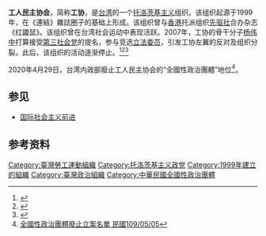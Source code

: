{{Infobox political party
 |name          = 工人民主协会
 |native_name   =
 |party_articletitle = 
 |logo          = 
 |colorcode     = #FB0100
 |founder      = [[楊偉中|楊偉中]]
 |foundation    =  1999年
 |党报=《連結》
 |headquarters  = 
 |membership    = 
 |position      =  [[左翼|左翼]]
 |意识形态=[[共产主义|共产主义]]<br>[[马克思主义|马克思主义]]<br>[[列宁主义|列宁主义]]<br>[[托洛茨基主义|托洛茨基主义]]
 |international = 
 |colors        = [[红色|红色]]
 |country=台湾
}}
'''工人民主协会'''，简称'''工协'''，是[[台湾|台湾]]的一个[[托洛茨基主义|托洛茨基主义]]组织。该组织起源于1999年，在《連結》雜誌圈子的基础上形成。该组织曾与[[香港|香港]]托派组织[[先驱社|先驱社]]合办杂志《红鼹鼠》。该组织曾在台湾社会运动中表现活跃。2007年，工协的骨干分子[[杨伟中|杨伟中]]打算接受[[第三社会党|第三社会党]]的提名，参与竞选[[立法委员|立法委员]]，引发工协左翼的反对及组织分裂。此后，该组织的活动逐渐停止。<ref>{{Cite web |url=http://www.broadleft.org/tw.htm |title=Leftist Parties of the World Taiwan |access-date=2016-05-02 |archive-url=https://web.archive.org/web/20160905204422/http://www.broadleft.org/tw.htm |archive-date=2016-09-05 |dead-url=yes }}</ref><ref>{{Cite web |url=http://www.mhwh.com/shzx-content.asp?id=4572&lm=shzx |title=台湾政大学生教部前抗议 遭逮捕 |access-date=2016-05-02 |archive-date=2019-05-20 |archive-url=https://web.archive.org/web/20190520091233/http://www.mhwh.com/shzx-content.asp?id=4572&lm=shzx |dead-url=no }}</ref><ref>{{Cite web |url=http://news.sohu.com/20060811/n244745845.shtml |title=岛内社运界吁台当局勿放任公权力暴力扩大蔓延 |access-date=2016-05-02 |archive-date=2018-08-31 |archive-url=https://web.archive.org/web/20180831035340/http://news.sohu.com/20060811/n244745845.shtml |dead-url=no }}</ref>

2020年4月29日，台湾内政部廢止工人民主协会的“全國性政治團體”地位<ref>[https://party.moi.gov.tw/pgms/politics/home!newsDetail.action?id=ff8080816f79b5020171e2a190350a35 全國性政治團體廢止立案名單 民國109/05/05]</ref>。

==参见==
*[[国际社会主义前进|国际社会主义前进]]

==参考资料==
{{reflist}}

{{中華民國全國性政治團體}}
{{臺灣社會運動|勞工運動}}

[[Category:臺灣勞工運動組織|Category:臺灣勞工運動組織]]
[[Category:托洛茨基主义政党|Category:托洛茨基主义政党]]
[[Category:1999年建立的組織|Category:1999年建立的組織]]
[[Category:臺灣政治組織|Category:臺灣政治組織]]
[[Category:中華民國全國性政治團體|Category:中華民國全國性政治團體]]